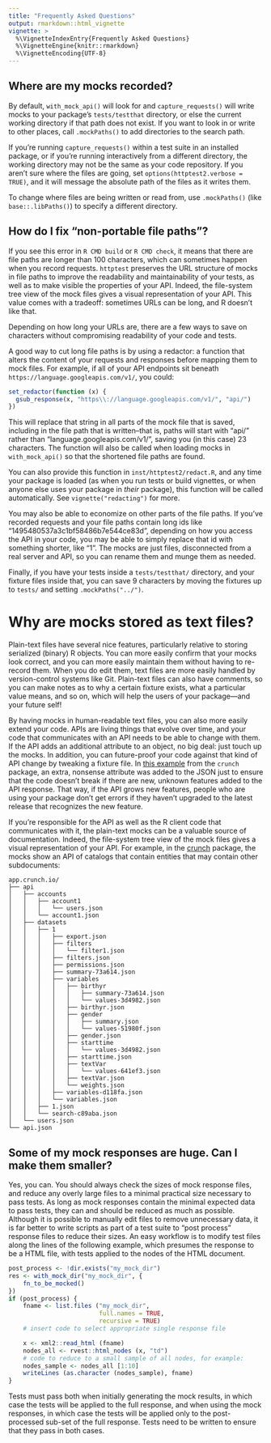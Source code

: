 ```yaml
---
title: "Frequently Asked Questions"
output: rmarkdown::html_vignette
vignette: >
  %\VignetteIndexEntry{Frequently Asked Questions}
  %\VignetteEngine{knitr::rmarkdown}
  %\VignetteEncoding{UTF-8}
---
```


## Where are my mocks recorded?

By default, `with_mock_api()` will look for and `capture_requests()` will
write mocks to your package's `tests/testthat` directory, or else the current
working directory if that path does not exist. If you want to look in or
write to other places, call `.mockPaths()` to add directories to the search
path.

If you're running `capture_requests()` within a test suite in an installed package, or if you're running interactively from a different directory, the working directory may not be the same as your code repository. If you aren't sure where the files are going, set `options(httptest2.verbose = TRUE)`, and it will message the absolute path of the files as it writes them.

To change where files are being written or read from, use `.mockPaths()` (like `base::.libPaths()`) to specify a different directory.

## How do I fix "non-portable file paths"?

If you see this error in `R CMD build` or `R CMD check`, it means that there are file paths are longer than 100 characters, which can sometimes happen when you record requests. `httptest` preserves the URL structure of mocks in file paths to improve the readability and maintainability of your tests, as well as to make visible the properties of your API.
Indeed, the file-system tree view of the mock files gives a visual representation of your API. This value comes with a tradeoff: sometimes URLs can be long, and R doesn't like that.

Depending on how long your URLs are, there are a few ways to save on characters without compromising readability of your code and tests.

A good way to cut long file paths is by using a redactor: a function that alters the content of your requests and responses before mapping them to mock files. For example, if all of your API endpoints sit beneath `https://language.googleapis.com/v1/`, you could:

```r
set_redactor(function (x) {
  gsub_response(x, "https\\://language.googleapis.com/v1/", "api/")
})
```

This will replace that string in all parts of the mock file that is saved, including in the file path that is written--that is, paths will start with "api/" rather than "language.googleapis.com/v1/", saving you (in this case) 23 characters. The function will also be called when loading mocks in `with_mock_api()` so that the shortened file paths are found.

You can also provide this function in `inst/httptest2/redact.R`, and any time your package is loaded (as when you run tests or build vignettes, or when anyone else uses your package in *their* package), this function will be called automatically. See `vignette("redacting")` for more.

You may also be able to economize on other parts of the file paths. If you've recorded requests and your file paths contain long ids like "1495480537a3c1bf58486b7e544ce83d", depending on how you access the API in your code, you may be able to simply replace that id with something shorter, like "1". The mocks are just files, disconnected from a real server and API, so you can rename them and munge them as needed.

Finally, if you have your tests inside a `tests/testthat/` directory, and your fixture files inside that, you can save 9 characters by moving the fixtures up to `tests/` and setting `.mockPaths("../")`.

# Why are mocks stored as text files?

Plain-text files have several nice features, particularly relative to storing serialized (binary) R objects. You can more easily confirm that your mocks look correct, and you can more easily maintain them without having to re-record them. When you do edit them, text files are more easily handled by version-control systems like Git. Plain-text files can also have comments, so you can make notes as to why a certain fixture exists, what a particular value means, and so on, which will help the users of your package—and your future self!

By having mocks in human-readable text files, you can also more easily extend your code. APIs are living things that evolve over time, and your code that communicates with an API needs to be able to change with them. If the API adds an additional attribute to an object, no big deal: just touch up the mocks. In addition, you can future-proof your code against that kind of API change by tweaking a fixture file. In [this example](https://github.com/Crunch-io/rcrunch/blob/49cf2526c0c54d05550b6401e0b97a0beeaa1640/inst/app.crunch.io/api/datasets/1.json#L34) from the `crunch` package, an extra, nonsense attribute was added to the JSON just to ensure that the code doesn't break if there are new, unknown features added to the API response. That way, if the API grows new features, people who are using your package don't get errors if they haven't upgraded to the latest release that recognizes the new feature.

If you're responsible for the API as well as the R client code that communicates with it, the plain-text mocks can be a valuable source of documentation. Indeed, the file-system tree view of the mock files gives a visual representation of your API. For example, in the [crunch](https://crunch.io/r/crunch/) package, the mocks show an API of catalogs that contain entities that may contain other subdocuments:

```
app.crunch.io/
├── api
│   ├── accounts
│   │   ├── account1
│   │   │   └── users.json
│   │   └── account1.json
│   ├── datasets
│   │   ├── 1
│   │   │   ├── export.json
│   │   │   ├── filters
│   │   │   │   └── filter1.json
│   │   │   ├── filters.json
│   │   │   ├── permissions.json
│   │   │   ├── summary-73a614.json
│   │   │   ├── variables
│   │   │   │   ├── birthyr
│   │   │   │   │   ├── summary-73a614.json
│   │   │   │   │   └── values-3d4982.json
│   │   │   │   ├── birthyr.json
│   │   │   │   ├── gender
│   │   │   │   │   ├── summary.json
│   │   │   │   │   └── values-51980f.json
│   │   │   │   ├── gender.json
│   │   │   │   ├── starttime
│   │   │   │   │   └── values-3d4982.json
│   │   │   │   ├── starttime.json
│   │   │   │   ├── textVar
│   │   │   │   │   └── values-641ef3.json
│   │   │   │   ├── textVar.json
│   │   │   │   └── weights.json
│   │   │   ├── variables-d118fa.json
│   │   │   └── variables.json
│   │   ├── 1.json
│   │   └── search-c89aba.json
│   └── users.json
└── api.json
```

## Some of my mock responses are huge. Can I make them smaller?

Yes, you can. You should always check the sizes of mock response files, and reduce any overly large files to a minimal practical size necessary to pass tests. As long as mock responses contain the minimal expected data to pass tests, they can and should be reduced as much as possible. Although it is possible to manually edit files to remove unnecessary data, it is far better to write scripts as part of a test suite to "post process" response files to reduce their sizes. An easy workflow is to modify test files along the lines of the following example, which presumes the response to be a HTML file, with tests applied to the nodes of the HTML document.

```r
post_process <- !dir.exists("my_mock_dir")
res <- with_mock_dir("my_mock_dir", {
    fn_to_be_mocked()
})
if (post_process) {
    fname <- list.files ("my_mock_dir",
                         full.names = TRUE,
                         recursive = TRUE)
    # insert code to select appropriate single response file

    x <- xml2::read_html (fname)
    nodes_all <- rvest::html_nodes (x, "td")
    # code to reduce to a small sample of all nodes, for example:
    nodes_sample <- nodes_all [1:10]
    writeLines (as.character (nodes_sample), fname)
}
```

Tests must pass both when initially generating the mock results, in which case the tests will be applied to the full response, and when using the mock responses, in which case the tests will be applied only to the post-processed sub-set of the full response. Tests need to be written to ensure that they pass in both cases.
